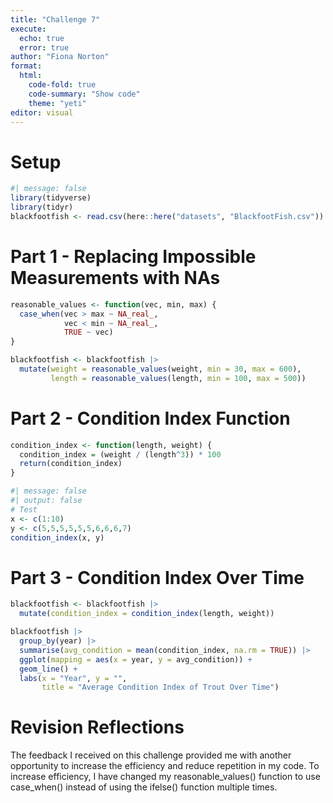 ```yaml
---
title: "Challenge 7"
execute:
  echo: true
  error: true 
author: "Fiona Norton"
format: 
  html: 
    code-fold: true
    code-summary: "Show code"
    theme: "yeti"
editor: visual
---
```


# Setup
```r
#| message: false
library(tidyverse)
library(tidyr)
blackfootfish <- read.csv(here::here("datasets", "BlackfootFish.csv"))
```


# Part 1 - Replacing Impossible Measurements with NAs

```r
reasonable_values <- function(vec, min, max) {
  case_when(vec > max ~ NA_real_, 
            vec < min ~ NA_real_,
            TRUE ~ vec)
}
```

```r
blackfootfish <- blackfootfish |> 
  mutate(weight = reasonable_values(weight, min = 30, max = 600),
         length = reasonable_values(length, min = 100, max = 500))
```

# Part 2 - Condition Index Function

```r
condition_index <- function(length, weight) {
  condition_index = (weight / (length^3)) * 100
  return(condition_index)
}
```

```r
#| message: false
#| output: false
# Test
x <- c(1:10)
y <- c(5,5,5,5,5,5,6,6,6,7)
condition_index(x, y)
```

# Part 3 - Condition Index Over Time

```r
blackfootfish <- blackfootfish |> 
  mutate(condition_index = condition_index(length, weight))
```

```r
blackfootfish |> 
  group_by(year) |> 
  summarise(avg_condition = mean(condition_index, na.rm = TRUE)) |> 
  ggplot(mapping = aes(x = year, y = avg_condition)) +
  geom_line() +
  labs(x = "Year", y = "", 
       title = "Average Condition Index of Trout Over Time")
```

# Revision Reflections 

The feedback I received on this challenge provided me with another opportunity to increase the efficiency and reduce repetition in my code. To increase efficiency, I have changed my reasonable_values() function to use case_when() instead of using the ifelse() function multiple times. 



